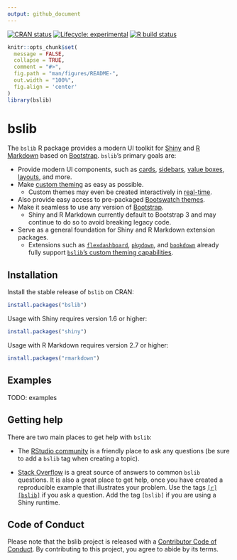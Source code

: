 ```yaml
---
output: github_document
---
```


<!-- badges: start -->

[![CRAN status](https://www.r-pkg.org/badges/version/bslib)](https://cran.r-project.org/package=bslib) [![Lifecycle: experimental](https://img.shields.io/badge/lifecycle-experimental-orange.svg)](https://lifecycle.r-lib.org/articles/stages.html) [![R build status](https://github.com/rstudio/bslib/actions/workflows/R-CMD-check.yaml/badge.svg)](https://github.com/rstudio/bslib/actions)

<!-- badges: end -->

```r
knitr::opts_chunk$set(
  message = FALSE,
  collapse = TRUE,
  comment = "#>",
  fig.path = "man/figures/README-",
  out.width = "100%",
  fig.align = 'center'
)
library(bslib)
```

# bslib

The `bslib` R package provides a modern UI toolkit for [Shiny](https://shiny.rstudio.com/) and [R Markdown](https://rmarkdown.rstudio.com/) based on [Bootstrap](https://getbootstrap.com/). `bslib`'s primary goals are:

* Provide modern UI components, such as [cards](https://rstudio.github.io/bslib/articles/cards.html), [sidebars](https://rstudio.github.io/bslib/articles/sidebars.html), [value boxes](https://rstudio.github.io/bslib/articles/value-boxes.html), [layouts](https://rstudio.github.io/bslib/articles/column-layout.html), and more.
* Make [custom theming](https://rstudio.github.io/bslib/articles/bslib.html#custom) as easy as possible.
  * Custom themes may even be created interactively in [real-time](https://rstudio.github.io/bslib/articles/bslib.html#real-time).
* Also provide easy access to pre-packaged [Bootswatch themes](https://rstudio.github.io/bslib/articles/bslib.html#bootswatch).
* Make it seamless to use any version of [Bootstrap](https://rstudio.github.io/bslib/articles/bslib.html#versions).
  * Shiny and R Markdown currently default to Bootstrap 3 and may continue to do so to avoid breaking legacy code.
* Serve as a general foundation for Shiny and R Markdown extension packages.
  * Extensions such as [`flexdashboard`](https://flexdashboard-pkg.netlify.app/articles/theme.html), [`pkgdown`](https://pkgdown.r-lib.org/dev/articles/customise.html), and [`bookdown`](https://pkgs.rstudio.com/bookdown/reference/bs4_book.html) already fully support [`bslib`'s custom theming capabilities](https://rstudio.github.io/bslib/articles/bslib.html#custom).

## Installation

Install the stable release of `bslib` on CRAN:

```r
install.packages("bslib")
```

Usage with Shiny requires version 1.6 or higher:

```r
install.packages("shiny")
```

Usage with R Markdown requires version 2.7 or higher:

```r
install.packages("rmarkdown")
```

## Examples

TODO: examples 

## Getting help

There are two main places to get help with `bslib`:

+ The [RStudio community](https://community.rstudio.com) is a friendly place to ask any questions (be sure to add a `bslib` tag when creating a topic).

+ [Stack Overflow](https://stackoverflow.com/questions/tagged/bslib) is a great source of answers to common `bslib` questions. It is also a great place to get help, once you have created a reproducible example that illustrates your problem. Use the tags [`[r][bslib]`](https://stackoverflow.com/questions/tagged/bslib+r) if you ask a question. Add the tag `[bslib]` if you are using a Shiny runtime.

## Code of Conduct

Please note that the bslib project is released with a [Contributor Code of Conduct](https://github.com/rstudio/bslib/blob/main/CODE_OF_CONDUCT.md). By contributing to this project, you agree to abide by its terms.
